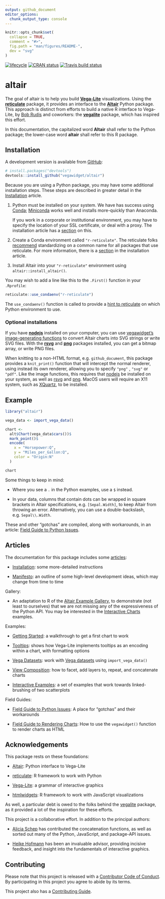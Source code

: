 ```yaml
---
output: github_document
editor_options: 
  chunk_output_type: console
---
```


<!-- README.md is generated from README.Rmd. Please edit that file -->

```r
knitr::opts_chunk$set(
  collapse = TRUE,
  comment = "#>",
  fig.path = "man/figures/README-",
  dev = "svg"
)
```

[![lifecycle](https://img.shields.io/badge/lifecycle-maturing-blue.svg)](https://www.tidyverse.org/lifecycle/#maturing)
[![CRAN status](https://www.r-pkg.org/badges/version/altair)](https://cran.r-project.org/package=altair)
[![Travis build status](https://travis-ci.org/vegawidget/altair.svg?branch=master)](https://travis-ci.org/vegawidget/altair)

# altair

The goal of altair is to help you build [**Vega-Lite**](https://vega.github.io/vega-lite) visualizations. Using the [**reticulate**](https://rstudio.github.io/reticulate) package, it provides an interface to the [**Altair**](https://altair-viz.github.io) Python package. This approach is distinct from efforts to build a native R interface to Vega-Lite, by [Bob Rudis](https://github.com/hrbrmstr) and coworkers: the  [**vegalite**](https://github.com/hrbrmstr/vegalite) package, which has inspired this effort.

In this documentation, the capitalized word **Altair** shall refer to the Python package; the lower-case word **altair** shall refer to this R package.

## Installation

A development version is available from [GitHub](https://github.com/):

``` r
# install.packages("devtools")
devtools::install_github("vegawidget/altair") 
```

Because you are using a Python package, you may have some additional installation steps. These steps are described in greater detail in the [Installation](https://vegawidget.github.io/altair/articles/installation.html) article.

1. Python must be installed on your system. We have has success using [Conda](https://conda.io/docs); [Miniconda](https://conda.io/docs/user-guide/install/download.html#anaconda-or-miniconda) works well and installs more-quickly than Anaconda.

   If you work in a corporate or institutional environment, you may have to specify the location of your SSL certificate, or deal with a proxy. The installation article has a [section](https://vegawidget.github.io/altair/articles/installation.html#proxies) on this. 
   
2. Create a Conda environment called `"r-reticulate"`. The reticulate folks [recommend](https://rstudio.github.io/reticulate/articles/python_packages.html) standardizing on a common name for all packages that use reticulate. For more information, there is a [section](https://vegawidget.github.io/altair/articles/installation.html#python-env) in the installation article. 

3. Install Altair into your `"r-reticulate"` environment using `altair::install_altair()`. 

You may wish to add a line like this to the `.First()` function in your `.Rprofile`:

```r
reticulate::use_condaenv("r-reticulate")
```

The `use_condaenv()` function is called to provide a [hint to reticulate](https://rstudio.github.io/reticulate/articles/versions.html#order-of-discovery) on which Python environment to use.

### Optional installations

If you have **[nodejs](https://nodejs.org)** installed on your computer, you can use [vegawidget's image-generating functions](https://vegawidget.github.io/vegawidget/reference/image.html) to convert Altair charts into SVG strings or write SVG files. With the **[rsvg](https://CRAN.R-project.org/package=rsvg)** and **[png](https://CRAN.R-project.org/package=png)** packages installed, you can get a bitmap array, or write PNG files. 

When knitting to a non-HTML format, e.g. `github_document`, this package provides a `knit_print()` function that will intercept the normal renderer, using instead its own renderer, allowing you to specify `"png"` , `"svg"` or `"pdf"`. Like the image functions, this requires that [nodejs](https://nodejs.org) be installed on your system, as well as  [rsvg](https://cran.r-project.org/package=rsvg) and [png](https://cran.r-project.org/package=png). MacOS users will require an X11 system, such as [XQuartz](https://www.xquartz.org), to be installed.

## Example

```r
library("altair")

vega_data <- import_vega_data()

chart <- 
  alt$Chart(vega_data$cars())$
  mark_point()$
  encode(
    x = "Horsepower:Q",
    y = "Miles_per_Gallon:Q",
    color = "Origin:N"
  )

chart
```

Some things to keep in mind:

  - Where you see a `.` in the Python examples, use a `$` instead.

  - In your data, columns that contain dots can be wrapped in square brackets in Altair specifications, e.g. `[Sepal.Width]`, to keep Altair from throwing an error. Alternatively, you can use a double-backslash, e.g. `Sepal\\.Width`.
  
These and other "gotchas" are compiled, along with workarounds, in an article: [Field Guide to Python Issues](https://vegawidget.github.io/altair/articles/field-guide-python.html).   

## Articles

The documentation for this package includes some [articles](https://vegawidget.github.io/altair/articles/index.html):

- [Installation](https://vegawidget.github.io/altair/articles/installation.html): some more-detailed instructions

- [Manifesto](https://vegawidget.github.io/altair/articles/manifesto.html): an outline of some high-level development ideas, which may change from time to time

Gallery:

- An adaptation to R of the [Altair Example Gallery](https://altair-viz.github.io/gallery), to demonstrate (not least to ourselves) that we are not missing any of the expressiveness of the Python API. You may be interested in the [Interactive Charts](https://vegawidget.github.io/altair/articles/example-gallery-08-interactive-charts.html) examples.  

Examples:

- [Getting Started](https://vegawidget.github.io/altair/articles/altair.html): a walkthrough to get a first chart to work

- [Tooltips](https://vegawidget.github.io/altair/articles/tooltips.html): shows how Vega-Lite implements tooltips as an encoding within a chart, with formatting options

- [Vega Datasets](https://vegawidget.github.io/altair/articles/vega-datasets.html): work with [Vega datasets](https://github.com/altair-viz/vega_datasets) using `import_vega_data()`

- [View Composition](https://vegawidget.github.io/altair/articles/view-composition.html): how to facet, add layers to, repeat, and concatenate charts

- [Interactive Examples](https://vegawidget.github.io/altair/articles/interactive.html): a set of examples that work towards linked-brushing of two scatterplots

Field Guides:

- [Field Guide to Python Issues](https://vegawidget.github.io/altair/articles/field-guide-python.html): A place for "gotchas" and their workarounds

- [Field Guide to Rendering Charts](https://vegawidget.github.io/altair/articles/field-guide-rendering.html): How to use the `vegawidget()` function to render charts as HTML

## Acknowledgements

This package rests on these foundations:

- [Altair](https://altair-viz.github.io): Python interface to Vega-Lite

- [reticulate](https://rstudio.github.io/reticulate): R framework to work with Python

- [Vega-Lite](https://vega.github.io/vega-lite): a grammar of interactive graphics

- [htmlwidgets](https://www.htmlwidgets.org/): R framework to work with JavaScript visualizations

As well, a particular debt is owed to the folks behind the [vegalite](https://github.com/hrbrmstr/vegalite) package, as it provided a lot of the inspiration for these efforts.

This project is a collaborative effort. In addition to the principal authors:

- [Alicia Schep](https://github.com/AliciaSchep) has contributed the concatenation functions, as well as sorted out many of the Python, JavaScript, and package-API issues.

- [Heike Hofmann](https://github.com/heike) has been an invaluable advisor, providing incisive feedback, and insight into the fundamentals of interactive graphics.

## Contributing

Please note that this project is released with a [Contributor Code of Conduct](CODE_OF_CONDUCT.md).
By participating in this project you agree to abide by its terms. 

This project also has a [Contributing Guide](CONTRIBUTING.md).
